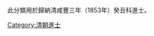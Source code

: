 {{Catnav|頁面分類|...|中国|中国教育|中国教育史|科举|進士|清朝進士}}
{{Catnav|頁面分類|...|教育|中国教育|中国教育史|科举|進士|清朝進士}}
{{Catnav|頁面分類|社会|政治|朝代|中国朝代|各朝代中国人|清朝人|清朝進士}} 
{{Catnav|頁面分類|社会|政治|朝代|中国朝代|元明清|清朝|清朝人|清朝進士}}

此分類用於歸納清咸豐三年（1853年）癸丑科進士。

[[Category:清朝進士|Category:清朝進士]]